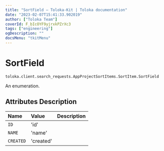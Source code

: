 ```yaml
---
title: "SortField — Toloka-Kit | Toloka documentation"
date: "2023-02-07T15:41:33.902019"
author: ["Toloka Team"]
coverId: F_bIcOYF9yjrxkPZrXc3
tags: ["engineering"]
ogDescription: ""
docsMenu: "tkitMenu"
---
```


# SortField
`toloka.client.search_requests.AppProjectSortItems.SortItem.SortField`

An enumeration.

## Attributes Description

| Name | Value | Description |
| :------| :-----------| :----------|
`ID`|'id'|
`NAME`|'name'|
`CREATED`|'created'|